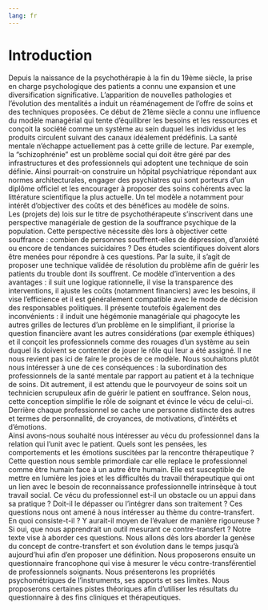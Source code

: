 ```yaml
---
lang: fr    
---
```


# Introduction

Depuis la naissance de la psychothérapie à la fin du 19ème siècle, la prise en charge psychologique des patients a connu une expansion et une diversification significative. L’apparition de nouvelles pathologies et l’évolution des mentalités a induit un réaménagement de l’offre de soins et des techniques proposées. Ce début de 21ème siècle a connu une influence du modèle managérial qui tente d’équilibrer les besoins et les ressources et conçoit la société comme un système au sein duquel les individus et les produits circulent suivant des canaux idéalement prédéfinis. La santé mentale n’échappe actuellement pas à cette grille de lecture. Par exemple, la “schizophrénie” est un problème social qui doit être géré par des infrastructures et des professionnels qui adoptent une technique de soin définie. Ainsi pourrait-on construire un hôpital psychiatrique répondant aux normes architecturales, engager des psychiatres qui sont porteurs d’un diplôme officiel et les encourager à proposer des soins cohérents avec la littérature scientifique la plus actuelle. Un tel modèle a notamment pour intérêt d’objectiver des coûts et des bénéfices au modèle de soins.\
Les (projets de) lois sur le titre de psychothérapeute s’inscrivent dans une perspective managériale de gestion de la souffrance psychique de la population. Cette perspective nécessite dès lors à objectiver cette souffrance : combien de personnes souffrent-elles de dépression, d’anxiété ou encore de tendances suicidaires ? Des études scientifiques doivent alors être menées pour répondre à ces questions. Par la suite, il s’agit de proposer une technique validée de résolution du problème afin de guérir les patients du trouble dont ils souffrent. Ce modèle d’intervention a des avantages : il suit une logique rationnelle, il vise la transparence des interventions, il ajuste les coûts (notamment financiers) avec les besoins, il vise l’efficience et il est généralement compatible avec le mode de décision des responsables politiques. Il présente toutefois également des inconvénients : il induit une hégémonie managériale qui phagocyte les autres grilles de lectures d’un problème en le simplifiant, il priorise la question financière avant les autres considérations (par exemple éthiques) et il conçoit les professionnels comme des rouages d’un système au sein duquel ils doivent se contenter de jouer le rôle qui leur a été assigné. Il ne nous revient pas ici de faire le procès de ce modèle. Nous souhaitons plutôt nous intéresser à une de ces conséquences : la subordination des professionnels de la santé mentale par rapport au patient et à la technique de soins. Dit autrement, il est attendu que le pourvoyeur de soins soit un technicien scrupuleux afin de guérir le patient en souffrance. Selon nous, cette conception simplifie le rôle de soignant et évince le vécu de celui-ci. Derrière chaque professionnel se cache une personne distincte des autres et termes de personnalité, de croyances, de motivations, d’intérêts et d’émotions.\
Ainsi avons-nous souhaité nous intéresser au vécu du professionnel dans la relation qui l’unit avec le patient. Quels sont les pensées, les comportements et les émotions suscitées par la rencontre thérapeutique ? Cette question nous semble primordiale car elle replace le professionnel comme être humain face à un autre être humain. Elle est susceptible de mettre en lumière les joies et les difficultés du travail thérapeutique qui ont un lien avec le besoin de reconnaissance professionnelle intrinsèque à tout travail social. Ce vécu du professionnel est-il un obstacle ou un appui dans sa pratique ? Doit-il le dépasser ou l’intégrer dans son traitement ? Ces questions nous ont amené à nous intéresser au thème du contre-transfert. En quoi consiste-t-il ? Y aurait-il moyen de l’évaluer de manière rigoureuse ? Si oui, que nous apprendrait un outil mesurant ce contre-transfert ? Notre texte vise à aborder ces questions. Nous allons dès lors aborder la genèse du concept de contre-transfert et son évolution dans le temps jusqu’à aujourd’hui afin d’en proposer une définition. Nous proposerons ensuite un questionnaire francophone qui vise à mesurer le vécu contre-transférentiel de professionnels soignants. Nous présenterons les propriétés psychométriques de l’instruments, ses apports et ses limites. Nous proposerons certaines pistes théoriques afin d’utiliser les résultats du questionnaire à des fins cliniques et thérapeutiques.

